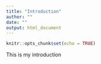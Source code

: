 ```yaml
---
title: "Introduction"
author: ""
date: ""
output: html_document
---
```


```r
knitr::opts_chunk$set(echo = TRUE)
```

This is my introduction


